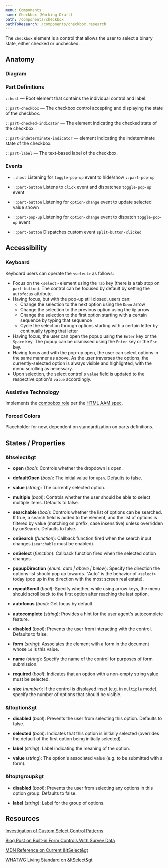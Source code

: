 ```yaml
---
menu: Components
name: Checkbox (Working Draft)
path: /components/checkbox
pathToResearch: /components/checkbox.research
---
```



The `checkbox` element is a control that allows the user to select a binary state, either checked or unchecked.

## Anatomy

### Diagram

<SelectAnatomy />

### Part Definitions

`::host` — Root element that contains the individual control and label.

`::part-checkbox` — The checkbox control accepting and displaying the state of the checkbox.

`::part-checked-indicator` — The element indicating the checked state of the checkbox.

`::part-indeterminate-indicator` — element indicating the indeterminate state of the checkbox.

`::part-label` — The text-based label of the checkbox.

### Events

- `::host` Listening for `toggle-pop-up` event to hide/show `::part-pop-up`

- `::part-button` Listens to `click` event and dispatches `toggle-pop-up` event

- `::part-button` Listening for `option-change` event to update selected value shown

- `::part-pop-up` Listening for `option-change` event to dispatch `toggle-pop-up` event

- `::part-button` Dispatches custom event `split-button-clicked`

## Accessibility

### Keyboard

Keyboard users can operate the `<select>` as follows:

- Focus on the `<select>` element using the `Tab` key (there is a tab stop on `part-button`). The control can be
  focused by default by setting the `autofocus` attribute.
- Having focus, but with the pop-up still closed, users can:
  - Change the selection to the next option using the `Down` arrow
  - Change the selection to the previous option using the `Up` arrow
  - Change the selection to the first option starting with a certain sequence by typing that sequence
  - Cycle the selection through options starting with a certain letter by continually typing that letter
- Having focus, the user can open the popup using the `Enter` key or the `Space` key. The popup can be dismissed using
  the `Enter` key or the `Esc` key.
- Having focus and with the pop-up open, the user can select options in the same manner as above. As the user traverses
  the options, the currently-selected option is always visible and highlighted, with the menu scrolling as necessary.
- Upon selection, the select control's `value` field is updated to the respective option's `value` accordingly.

### Assistive Technology

Implements the [combobox role](https://www.w3.org/TR/core-aam-1.1/#role-map-combobox) per the
[HTML AAM spec](https://www.w3.org/TR/html-aam-1.0/#html-element-role-mappings).

### Forced Colors

Placeholder for now, dependent on standardization on parts definitions.

## States / Properties

### &ltselect&gt

- **open** (_bool_): Controls whether the dropdown is open.

- **defaultOpen** (_bool_): The initial value for `open`. Defaults to false.

- **value** (_string_): The currently selected option.

- **multiple** (_bool_): Controls whether the user should be able to select multiple items. Defaults to false.

- **searchable** (_bool_): Controls whether the list of options can be searched. If true, a search field is added to
  the element, and the list of options is filtered by value (matching on prefix, case insensitive) unless
  overridden by onSearch. Defaults to false.

- **onSearch** (_function_): Callback function fired when the search input changes (`searchable` must be enabled).

- **onSelect** (_function_): Callback function fired when the selected option changes.

- **popupDirection** (_enum: auto | above | below_): Specify the direction the options list should pop up towards.
  "Auto" is the behavior of `<select>` today (pop up in the direction with the most screen real estate).

- **repeatScroll** (_bool_): Specify whether, while using arrow keys, the menu should scroll back to the first option
  after reaching the last option.

- **autofocus** (_bool_): Get focus by default.

- **autocomplete** (_string_): Provides a hint for the user agent's autocomplete feature.

- **disabled** (_bool_): Prevents the user from interacting with the control. Defaults to false.

- **form** (_string_): Associates the element with a form in the document whose `id` is this value.

- **name** (_string_): Specify the name of the control for purposes of form submission.

- **required** (_bool_): Indicates that an option with a non-empty string value must be selected.

- **size** (_number_): If the control is displayed inset (e.g. in `multiple` mode), specify the number of options
  that should be visible.

### &ltoption&gt

- **disabled** (_bool_): Prevents the user from selecting this option. Defaults to false.

- **selected** (_bool_): Indicates that this option is initially selected (overrides the default of the
  first option being initially selected).

- **label** (_string_): Label indicating the meaning of the option.

- **value** (_string_): The option's associated value (e.g. to be submitted with a form).

### &ltoptgroup&gt

- **disabled** (_bool_): Prevents the user from selecting any options in this option group. Defaults to false.

- **label** (_string_): Label for the group of options.

## Resources

[Investigation of Custom Select Control Patterns](https://github.com/WICG/open-ui/blob/master/platform/select/investigations/use-cases.md)

[Blog Post on Built-in Form Controls With Survey Data](http://www.gwhitworth.com/blog/2019/07/form-controls-components/)

[MDN Reference on Current &ltSelect&gt](https://developer.mozilla.org/en-US/docs/Web/HTML/Element/select)

[WHATWG Living Standard on &ltSelect&gt](https://html.spec.whatwg.org/multipage/form-elements.html#the-select-element)
